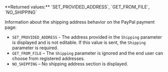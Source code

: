 <ResponseField name="ShippingPreference" type="string" >    
**Returned values:** `SET_PROVIDED_ADDRESS`, `GET_FROM_FILE`, `NO_SHIPPING`

Information about the shipping address behavior on the PayPal payment page:  
- `SET_PROVIDED_ADDRESS` - The address provided in the `Shipping` parameter is displayed and is not editable. If this value is sent, the `Shipping` parameter is required.  
- `GET_FROM_FILE` – The `Shipping` parameter is ignored and the end user can choose from registered addresses.  
- `NO_SHIPPING` – No shipping address section is displayed.  
</ResponseField>